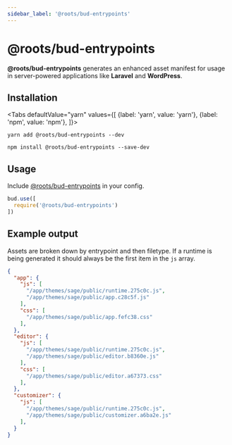 ```yaml
---
sidebar_label: '@roots/bud-entrypoints'
---
```



# @roots/bud-entrypoints

**@roots/bud-entrypoints** generates an enhanced asset manifest for usage in server-powered applications like **Laravel** and **WordPress**.

## Installation

<Tabs
  defaultValue="yarn"
  values={[
    {label: 'yarn', value: 'yarn'},
    {label: 'npm', value: 'npm'},
  ]}>
  <TabItem value="yarn">

    yarn add @roots/bud-entrypoints --dev

  </TabItem>
  <TabItem value="npm">

    npm install @roots/bud-entrypoints --save-dev

  </TabItem>
</Tabs>

## Usage

Include [@roots/bud-entrypoints](/extensions/bud-entrypoints) in your config.

```js {2}
bud.use([
  require('@roots/bud-entrypoints')
])
```

## Example output

Assets are broken down by entrypoint and then filetype. If a runtime is being generated it should always be the first item in the `js` array.

```json
{
  "app": {
    "js": [
      "/app/themes/sage/public/runtime.275c0c.js",
      "/app/themes/sage/public/app.c28c5f.js"
    ],
    "css": [
      "/app/themes/sage/public/app.fefc38.css"
    ],
  },
  "editor": {
    "js": [
      "/app/themes/sage/public/runtime.275c0c.js",
      "/app/themes/sage/public/editor.b8360e.js"
    ],
    "css": [
      "/app/themes/sage/public/editor.a67373.css"
    ],
  },
  "customizer": {
    "js": [
      "/app/themes/sage/public/runtime.275c0c.js",
      "/app/themes/sage/public/customizer.a6ba2e.js"
    ],
  }
}
```

